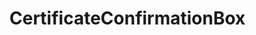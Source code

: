 
<Meta title="Certificate/CertificateConfirmationBox" component={CertificateConfirmationBox} />

# CertificateConfirmationBox

<Story name="CertificateConfirmationBox">
    <CertificateConfirmationBox
        certificate={{
            student: { firstname: 'Max', lastname: 'Mustermann' },
            startDate: '1970-10-10T12:00',
            endDate: '1970-12-12T13:00',
            hoursPerWeek: 100,
            hoursTotal: 300,
        }}
    />
</Story>
